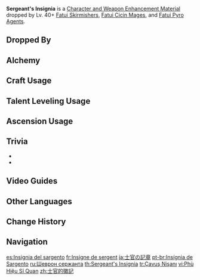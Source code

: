 {{Item Infobox
|id          = 112033
|image       = Item Sergeant's Insignia.png
|type        = Character and Weapon Enhancement Materials
|group       = Fatui Skirmisher Materials
|group2      = General Enemy Drops
|invCategory = Character Development Items
|quality     = 2
|description = An insignia with a different shape to distinguish the sergeants from new recruits. Perhaps there are complicated emotions behind it.
|source1     = Dropped by Lv. 40+ [[Fatui Skirmishers]]
|source2     = Dropped by Lv. 40+ [[Fatui Cicin Mages]]
|source3     = Dropped by Lv. 40+ [[Fatui Pyro Agent]]s
|source4     = [[Alchemy]]
|source5     = 
}}
'''Sergeant's Insignia''' is a [[Character and Weapon Enhancement Material]] dropped by Lv. 40+ [[Fatui Skirmishers]], [[Fatui Cicin Mages]], and [[Fatui Pyro Agent]]s.

==Dropped By==
{{Dropped By|level=40}}

==Alchemy==
{{Recipe
|type = Crafting
|Recruit's Insignia = 3
|Mora = 25
|sort = Recruit's Insignia;Mora
}}

==Craft Usage==
{{Craft Usage}}

==Talent Leveling Usage==
{{Talent Leveling Usage}}

==Ascension Usage==
{{Ascension Usage}}

==Trivia==
* {{Related Items|type=variant}}
* {{Mail Attachments by Category List}}

==Video Guides==
{{EVT
|video1   = https://youtu.be/0G4DreFWa-g
|caption1 = Farm Guide (Mondstadt, Liyue and Inazuma)
}}

==Other Languages==
{{Other Languages
|en      = Sergeant's Insignia
|zhs     = 士官的徽记
|zhs_rm  = Shìguān de Huījì
|zht     = 士官的徽記
|zht_rm  = Shìguān de Huījì
|zh_tl   = Sergeant's Insignia
|ja      = 士官の記章
|ja_rm   = Shikan no Kishou
|ja_tl   = Officer's Insignia
|ko      = 사관의 휘장
|ko_rm   = Sagwan-ui Hwijang
|ko_tl   = Non-commissioned Officer's Insignia
|es      = Insignia del sargento
|es_tl   = Sergeant's Insignia
|fr      = Insigne de sergent
|fr_tl   = Sergeant's Insignia
|ru      = Шеврон сержанта
|ru_tl   = Sergeant's Chevron
|th      = Sergeant's Insignia
|vi      = Phù Hiệu Sĩ Quan
|vi_tl   = 
|de      = Abzeichen für Unteroffiziere
|de_tl   = Insignia for Non-Commissioned Officers
|id      = Sergeant's Insignia
|pt      = Insígnia de Sargento
|pt_tl   = Sergeant's Insignia
|tr      = Çavuş Nişanı
|tr_tl   = Sergeant Insignia
|it      = Emblema del sergente
|it_tl   = 
}}

==Change History==
{{Change History|1.0}}

==Navigation==
{{Development Item Navbox|Character and Weapon Enhancement Materials}}

[[es:Insignia del sargento]]
[[fr:Insigne de sergent]]
[[ja:士官の記章]]
[[pt-br:Insígnia de Sargento]]
[[ru:Шеврон сержанта]]
[[th:Sergeant's Insignia]]
[[tr:Çavuş Nişanı]]
[[vi:Phù Hiệu Sĩ Quan]]
[[zh:士官的徽記]]